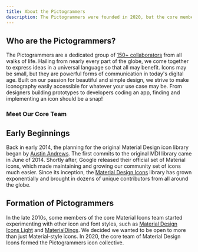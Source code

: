 ```yaml
---
title: About the Pictogrammers
description: The Pictogrammers were founded in 2020, but the core members have been making icons for the past decade.
---
```


## Who are the Pictogrammers?

The Pictogrammers are a dedicated group of [150+ collaborators](/docs/contribute/contributors/) from all walks of life. Hailing from nearly every part of the globe, we come together to express ideas in a universal language so that all may benefit. Icons may be small, but they are powerful forms of communication in today's digital age. Built on our passion for beautiful and simple design, we strive to make iconography easily accessible for whatever your use case may be. From designers building prototypes to developers coding an app, finding and implementing an icon should be a snap!

### Meet Our Core Team

<Contributors view='core' />

## Early Beginnings

Back in early 2014, the planning for the original Material Design icon library began by [Austin Andrews](/contributor/Templarian). The first commits to the original MDI library came in June of 2014. Shortly after, Google released their official set of Material icons, which made maintaining and growing our community set of icons much easier. Since its inception, the [Material Design Icons](/library/mdi) library has grown exponentially and brought in dozens of unique contributors from all around the globe.

## Formation of Pictogrammers

In the late 2010s, some members of the core Material Icons team started experimenting with other icon and font styles, such as [Material Design Icons Light](/library/mdil) and [MaterialDings](https://github.com/Pictogrammers/MaterialDings). We decided we wanted to be open to more than just Material-style icons. In 2020, the core team of Material Design Icons formed the Pictogrammers icon collective.
